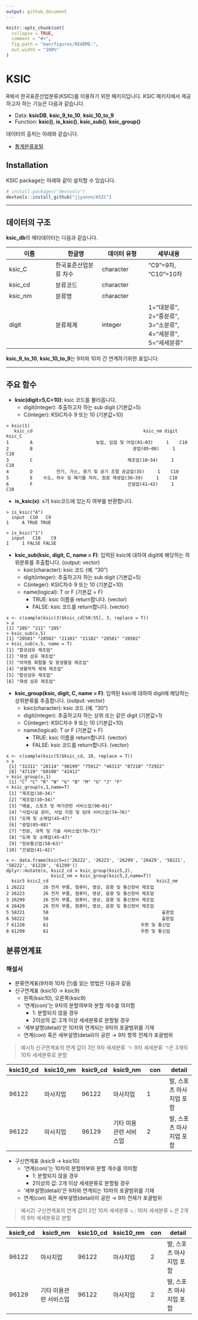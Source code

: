 ```yaml
---
output: github_document
---
```


<!-- README.md is generated from README.Rmd. Please edit that file -->

```r
knitr::opts_chunk$set(
  collapse = TRUE,
  comment = "#>",
  fig.path = "man/figures/README-",
  out.width = "100%"
)
```

# KSIC

<!-- badges: start -->
<!-- badges: end -->

R에서 한국표준산업분류(KSIC)를 이용하기 위한 패키지입니다. KSIC 패키지에서 제공하고자 하는 기능은 다음과 같습니다.

- Data: **ksicDB**, **ksic_9_to_10**, **ksic_10_to_9**
- Function: **ksic()**, **is_ksic()**, **ksic_sub()**, **ksic_group()**

데이터의 출처는 아래와 같습니다.

- [통계분류포털](https://kssc.kostat.go.kr)

## Installation
KSIC package는 아래와 같이 설치할 수 있습니다.
``` r
# install.packages("devtools")
devtools::install_github("jjyunnn/KSIC")
```

---

## 데이터의 구조
**ksic_db**의 메타데이터는 다음과 같습니다.

|이름|한글명|데이터 유형|세부내용|
|------|------|------|------|
|ksic_C|한국표준산업분류 차수|character|"C9"=9차, "C10"=10차|
|ksic_cd|분류코드|character||
|ksic_nm|분류명|character||
|digit|분류체계|integer|1="대분류", 2="중분류", 3="소분류", 4="세분류", 5="세세분류"|

**ksic_9_to_10**, **ksic_10_to_9**는 9차와 10차 간 연계하기위한 표입니다.

---

## 주요 함수
- **ksic(digit=5,C=10)**: ksic 코드를 불러옵니다.
    - digit(integer): 추출하고자 하는 sub digit (기본값=5)
    - C(integer): KSIC차수 9 또는 10 (기본값=10)

```
> ksic(1)
   ksic_cd                                          ksic_nm digit ksic_C
1        A                        농업, 임업 및 어업(01~03)     1    C10
2        B                                      광업(05~08)     1    C10
3        C                                    제조업(10~34)     1    C10
4        D         전기, 가스, 증기 및 공기 조절 공급업(35)     1    C10
5        E    수도, 하수 및 폐기물 처리, 원료 재생업(36~39)     1    C10
6        F                                    건설업(41~42)     1    C10
```

- **is_ksic(x)**: x가 ksic코드에 있는지 여부를 반환합니다.
```
> is_ksic("A")
  input  C10   C9
1     A TRUE TRUE
```
```
> is_ksic("1")
  input   C10    C9
1     1 FALSE FALSE
```

- **ksic_sub(ksic, digit, C, name = F)**: 입력된 ksic에 대하여 digit에 해당하는 하위분류를 추출합니다. (output: vector)
    - ksic(character): ksic 코드 (예. "30")
    - digit(integer): 추출하고자 하는 sub digit (기본값=5)
    - C(integer): KSIC차수 9 또는 10 (기본값=10)
    - name(logical): T or F (기본값 = F)
        - TRUE: ksic 이름을 return합니다. (vector)
        - FALSE: ksic 코드를 return합니다. (vector)


```
x <- c(sample(ksic(3)$ksic_cd[50:55], 3, replace = T))
> x
[1] "205" "211" "205"
> ksic_sub(x,5)
[1] "20501" "20502" "21101" "21102" "20501" "20502"
> ksic_sub(x,5, name = T)
[1] "합성섬유 제조업"                 
[2] "재생 섬유 제조업"                
[3] "의약용 화합물 및 항생물질 제조업"
[4] "생물학적 제제 제조업"            
[5] "합성섬유 제조업"                 
[6] "재생 섬유 제조업"     
```

- **ksic_group(ksic, digit, C, name = F)**: 입력된 ksic에 대하여 digit에 해당하는 상위분류를 추출합니다. (output: vector)
    - ksic(character): ksic 코드 (예. "30")
    - digit(integer): 추출하고자 하는 상위 또는 같은 digit (기본값=1)
    - C(integer): KSIC차수 9 또는 10 (기본값=10)
    - name(logical): T or F (기본값 = F)
        - TRUE: ksic 이름을 return합니다. (vector)
        - FALSE: ksic 코드를 return합니다. (vector)

```
x <- c(sample(ksic(5)$ksic_cd, 10, replace = T))
> x
 [1] "31311" "28114" "90199" "75912" "46313" "07210" "72922"
 [8] "47119" "60100" "42412"
> ksic_group(x,1)
 [1] "C" "C" "R" "N" "G" "B" "M" "G" "J" "F"
> ksic_group(x,1,name=T)
 [1] "제조업(10~34)"                                   
 [2] "제조업(10~34)"                                   
 [3] "예술, 스포츠 및 여가관련 서비스업(90~91)"        
 [4] "사업시설 관리, 사업 지원 및 임대 서비스업(74~76)"
 [5] "도매 및 소매업(45~47)"                           
 [6] "광업(05~08)"                                     
 [7] "전문, 과학 및 기술 서비스업(70~73)"              
 [8] "도매 및 소매업(45~47)"                           
 [9] "정보통신업(58~63)"                               
[10] "건설업(41~42)"       
```

```
x <- data.frame(ksic5=c('26222', '26223', '26299', '26429', '58221', '58222', '61220', '61299'))
dplyr::mutate(x, ksic2_cd = ksic_group(ksic5,2),
                 ksic2_nm = ksic_group(ksic5,2,name=T))
  ksic5 ksic2_cd                                         ksic2_nm
1 26222       26 전자 부품, 컴퓨터, 영상, 음향 및 통신장비 제조업
2 26223       26 전자 부품, 컴퓨터, 영상, 음향 및 통신장비 제조업
3 26299       26 전자 부품, 컴퓨터, 영상, 음향 및 통신장비 제조업
4 26429       26 전자 부품, 컴퓨터, 영상, 음향 및 통신장비 제조업
5 58221       58                                           출판업
6 58222       58                                           출판업
7 61220       61                                   우편 및 통신업
8 61299       61                                   우편 및 통신업
```

## 분류연계표
### 해설서
- 분류연계표(9차와 10차 간)를 읽는 방법은 다음과 같음
- 신구연계표 (ksic10 → ksic9)
    - 왼쪽(ksic10), 오른쪽(ksic9)
    - '연계(con)'는 9차의 분할여부와 분할 개수를 의미함
        - 1: 분할되지 않을 경우
        - 2이상의 값: 2개 이상 세세분류로 분할될 경우
    - '세부설명(detail)'은 10차와 연계되는 9차의 포괄범위를 기재
    - 연계(con) 혹은 세부설명(detail)이 공란 → 9차 항목 전체가 포괄범위

> 예시1) 신구연계표의 연계 값이 3인 9차 세세분류 ㄱ: 9차 세세분류 ㄱ은 3개의 10차 세세분류로 분할

|ksic10_cd|ksic10_nm|ksic9_cd|ksic9_nm|con|detail
|------|------|------|------|------|------|
|96122|마사지업|96122|마사지업|1|발, 스포츠 마사지업 포함|
|96122|마사지업|96129|기타 미용 관련 서비스업|2|발, 스포츠 마사지업 포함|

    
- 구신연계표 (ksic9 → ksic10)
    - '연계(con)'는 10차의 분할여부와 분할 개수를 의미함
        - 1: 분할되지 않을 경우
        - 2이상의 값: 2개 이상 세세분류로 분할될 경우
    - '세부설명(detail)'은 9차와 연계되는 10차의 포괄범위를 기재
    - 연계(con) 혹은 세부설명(detail)이 공란 → 9차 전체가 포괄범위

> 예시2) 구신연계표의 연계 값이 2인 10차 세세분류 ㄴ: 10차 세세분류 ㄴ은 2개의 9차 세세분류로 분할

|ksic9_cd|ksic9_nm|ksic10_cd|ksic10_nm|con|detail
|------|------|------|------|------|------|
|96122|마사지업|96122|마사지업|2|발, 스포츠 마사지업 포함|
|96129|기타 미용관련 서비스업|96122|마사지업|2|발, 스포츠 마사지업 포함|
























